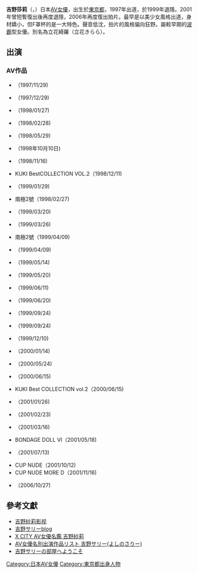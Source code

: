 {{AV女優
|名前=吉野 サリー
|ふりがな=よしの -
|画像ファイル=
|画像コメント=
|別名=
|愛称=
|生年=1978
|生月=11
|生日=28
|没年=
|没月=
|没日=
|出身地={{JPN}} [[东京都|东京都]]
|血液型=O型
|時点=
|身長=153
|体重=
|バスト=80
|ウエスト=53
|ヒップ=85
|カップ=
|身体備考=
|ジャンル=
|モデル内容=
|AV出演期間=
|活動備考=
|他の活動=
|その他=
}}
{{japanese|japanese=吉野サリー|kana=よしの サリー|romaji=Yoshino Sari/Sally}}
'''吉野莎莉'''（{{lang-ja|吉野サリー、よしの サリー}}，{{bd|1978年|11月28日|catIdx=Yoshino Sally}}）日本[[AV女優|AV女優]]，出生於[[東京|東京都]]，1997年出道，於1999年退隱。2001年曾短暫復出後再度退隱，2006年再度復出拍片。最早是以美少女風格出道，身材嬌小，但F罩杯的是一大特色。聲音低沈，拍片的風格偏向狂野。屬較早期的[[波霸|波霸]]型女優。別名為立花綺羅（立花きらら）。

==出演==
===AV作品===
*{{lang|ja|年下の彼女}}（1997/11/29)
*{{lang|ja|卒業旅行}}（1997/12/29)
*{{lang|ja|ナ・マ・イ・キ }}（1998/01/27)
*{{lang|ja|後から前から}}（1998/02/28)
*{{lang|ja|後ろから前から}}（1998/05/29)
*{{lang|ja|女子校生監禁凌辱 鬼畜輪姦14}}（1998年10月10日)
*{{lang|ja|乳TANKの天使たち5}}（1998/11/16)
*KUKI BestCOLLECTION VOL.2（1998/12/11)
*{{lang|ja|ズブ濡れ人生激情}}（1999/01/29)
*南極2號（1998/02/27)
*{{lang|ja|宇宙企画DX120分スペシャル}}（1999/03/20)
*{{lang|ja|サリーはパーフェクト}}（1999/03/26)
*南極2號（1999/04/09)
*{{lang|ja|吉野サリー }}（1999/04/09)
*{{lang|ja|ズブ濡れ人生激情}}（1999/05/14)
*{{lang|ja|ビデオCDスペシャル18}}（1999/05/20)
*{{lang|ja|ズブ濡れ人生激情}}（1999/06/11)
*{{lang|ja|ビデオCDスペシャル19}}（1999/06/20)
*{{lang|ja|オッパイがイッパイ!!}}（1999/09/24)  
*{{lang|ja|オッパイがイッパイ!!}}（1999/09/24) 
*{{lang|ja|KUKI人気女優BEST VOL.7}}（1999/12/10) 
*{{lang|ja|後ろから前から}}（2000/01/14) 
*{{lang|ja|続・人肌玩具}}（2000/05/24) 
*{{lang|ja|ズブ濡れ人生激情　アーカイブ}}（2000/06/15)
*KUKI Best COLLECTION vol.2（2000/06/15)
*{{lang|ja|吉野サリー}}（2001/01/26)
*{{lang|ja|女教師狩り in 吉野サリー}}（2001/02/23)
*{{lang|ja|監禁ボディドール}}（2001/03/16)
*BONDAGE DOLL VI（2001/05/18)
*{{lang|ja| 監禁ボディドール完全版}}（2001/07/13)
*CUP NUDE（2001/10/12)
*CUP NUDE MORE D（2001/11/16)
*{{lang|ja|PLAYBACK　吉野サリー}}（2006/10/27)

==參考文獻==
* [https://web.archive.org/web/20170605194018/http://www.faohaoa.com/stars/247.html 吉野紗莉影视]
* [http://blog.livedoor.jp/sally1128/ 吉野サリーblog]{{Wayback|url=http://blog.livedoor.jp/sally1128/ |date=20090907065402 }}
* [http://xcity.jp/idol/detail/?id=1821 X CITY AV女優名鑑 吉野紗莉]
* [http://www.nx1020.com/actress/yo/yo-027.htm AV女優名別出演作品リスト 吉野サリー(よしのさりー)] {{Wayback|url=http://www.nx1020.com/actress/yo/yo-027.htm |date=20160304133351 }}
* [https://web.archive.org/web/20070427133654/http://www.b-v.co.jp/back-number/134/sari.html 吉野サリーの部屋へようこそ]

{{DEFAULTSORT:Yoshino Sally}}
[[Category:日本AV女優|Category:日本AV女優]]
[[Category:東京都出身人物|Category:東京都出身人物]]